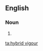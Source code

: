 ==English==

===Noun===
{{en-noun|-}}

# {{alternative spelling of|[[hybrid vigor]]}}

[[ta:hybrid vigour]]